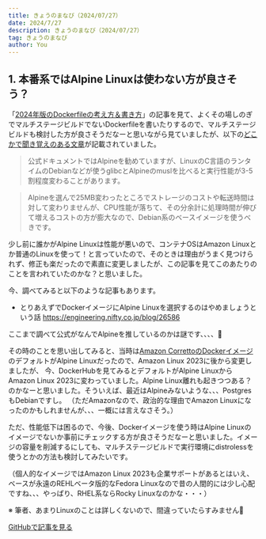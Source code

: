 ```yaml
---
title: きょうのまなび（2024/07/27）
date: 2024/7/27
description: きょうのまなび（2024/07/27）
tag: きょうのまなび
author: You
---
```


## 1. 本番系ではAlpine Linuxは使わない方が良さそう？

「[2024年版のDockerfileの考え方＆書き方](https://future-architect.github.io/articles/20240726a/)」の記事を見て、よくその場しのぎでマルチステージビルドでないDockerfileを書いたりするので、マルチステージビルドも検討した方が良さそうだなーと思いながら見ていましたが、以下の[どこかで聞き覚えのある文章](https://future-architect.github.io/articles/20240726a/#イメージが小さいのは良いことだが…)が記載されていました。

> 公式ドキュメントではAlpineを勧めていますが、LinuxのC言語のランタイムのDebianなどが使うglibcとAlpineのmuslを比べると実行性能が3-5割程度変わることがあります。

> Alpineを選んで25MB変わったところでストレージのコストや転送時間は対して変わりませんが、CPU性能が落ちて、その分余計に処理時間が伸びて増えるコストの方が膨大なので、Debian系のベースイメージを使うべきです。

少し前に誰かがAlpine Linuxは性能が悪いので、コンテナOSはAmazon Linuxとか普通のLinuxを使って！と言っていたので、そのときは理由がうまく見つけられず、修正も楽だったので素直に変更しましたが、この記事を見てこのあたりのことを言われていたのかな？と思いました。

今、調べてみると以下のような記事もあります。

- とりあえずでDockerイメージにAlpine Linuxを選択するのはやめましょうという話 https://engineering.nifty.co.jp/blog/26586

ここまで調べて公式がなんでAlpineを推しているのかは謎です、、、、🧐

その時のことを思い出してみると、当時は[Amazon CorrettoのDockerイメージ](https://hub.docker.com/_/amazoncorretto)のデフォルトがAlpine Linuxだったので、Amazon Linux 2023に後から変更しましたが、
今、DockerHubを見てみるとデフォルトがAlpine LinuxからAmazon Linux 2023に変わっていました。Alpine Linux離れも起きつつある？のかなーと思いました。そういえば、最近はAlpineみないような、、、PostgresもDebianですし。
（ただAmazonなので、政治的な理由でAmazon Linuxになったのかもしれませんが、、、一概には言えなさそう。）

ただ、性能低下は困るので、今後、Dockerイメージを使う時はAlpine Linuxのイメージでないか事前にチェックする方が良さそうだなーと思いました。イメージの容量を削減するにしても、マルチステージビルドで実行環境にdistrolessを使うとかの方法も検討してみたいです。

（個人的なイメージではAmazon Linux 2023も企業サポートがあるとはいえ、ベースが永遠のREHLベータ版的なFedora Linuxなので昔の人間的には少し心配ですね、、、やっぱり、RHEL系ならRocky Linuxなのかな・・・）

※ 筆者、あまりLinuxのことは詳しくないので、間違っていたらすみません🙏

[GitHubで記事を見る](https://github.com/kght6123/kght6123.page-v2/blob/main/pages/posts/todays-lesson/20240727.mdx)
